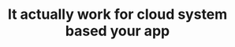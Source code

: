---
title: "It actually work for cloud system based your app"
description: "Create tasks with various custom statuses to keep track of the progress of each why in the process for your business"
shape1_img: "/assets/imgs/shape/shape-06.png"
shape2_img: "/assets/imgs/shape/shape-07.png"
meta:
  meta_title: "Service page"
  meta_description: "Service page description"
---